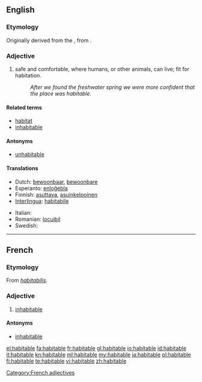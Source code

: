 ==English==

===Etymology===
Originally derived from the {{etyl|la}} {{term|habitabilis|habitābilis|habitable|lang=la}}, from {{term|habito|habitō|dwell, live|lang=la}}.

===Adjective===
{{infl|en|adjective}}

# safe and comfortable, where humans, or other animals, can live; fit for habitation.
#: ''After we found the freshwater spring we were more confident that the place was habitable''.

====Related terms====
* [[habitat]]
* [[inhabitable]]

====Antonyms====
* [[unhabitable]]

====Translations====
{{trans-top|where humans or other animals can live}}
* Dutch: [[bewoonbaar]], [[bewoonbare]]
* Esperanto: [[enloĝebla]]
* Finnish: [[asuttava]], [[asuinkelpoinen]]
* [[Interlingua]]: [[habitabile]]
{{trans-mid}}
* Italian: {{t+|it|abitabile}}
* Romanian: [[locuibil]]
* Swedish: {{t+|sv|beboelig}}
{{trans-bottom}}

----

==French==

===Etymology===
From {{etyl|la|fr}} ''[[habitabilis]]''.

===Adjective===
{{fr-adj}}

# [[inhabitable]]

====Antonyms====
* [[inhabitable]]

[[Category:French adjectives]]

[[el:habitable]]
[[fa:habitable]]
[[fr:habitable]]
[[gl:habitable]]
[[io:habitable]]
[[id:habitable]]
[[it:habitable]]
[[kn:habitable]]
[[ml:habitable]]
[[my:habitable]]
[[ja:habitable]]
[[pl:habitable]]
[[fi:habitable]]
[[te:habitable]]
[[vi:habitable]]
[[zh:habitable]]